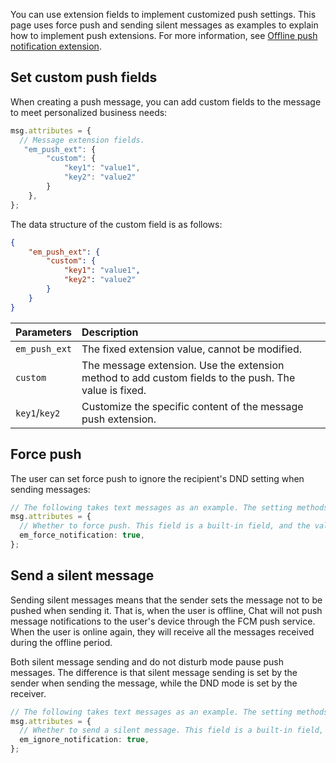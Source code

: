 <PlatformWrapper platform="react-native">

You can use extension fields to implement customized push settings. This page uses force push and sending silent messages as examples to explain how to implement push extensions. For more information, see [Offline push notification extension](/agora-chat/restful-api/offline-push/offline-push-extension).

## Set custom push fields

When creating a push message, you can add custom fields to the message to meet personalized business needs:

```typescript
msg.attributes = {
  // Message extension fields.
   "em_push_ext": {
        "custom": {
            "key1": "value1",
            "key2": "value2"
        }
    },
};
```

The data structure of the custom field is as follows:

```json
{
    "em_push_ext": {
        "custom": {
            "key1": "value1",
            "key2": "value2"
        }
    }
}
```

| Parameters              | Description                |
| :--------------- | :----------------- |
|  `em_push_ext` | The fixed extension value, cannot be modified.     |
|  `custom`          | The message extension. Use the extension method to add custom fields to the push. The value is fixed. |
|  `key1`/`key2`     | Customize the specific content of the message push extension. |

## Force push

The user can set force push to ignore the recipient's DND setting when sending messages:

```typescript
// The following takes text messages as an example. The setting methods for other types of messages are the same.
msg.attributes = {
  // Whether to force push. This field is a built-in field, and the values are as follows: `true`: force push; (default) `false`: non-force push.
  em_force_notification: true,
};
```

## Send a silent message

Sending silent messages means that the sender sets the message not to be pushed when sending it. That is, when the user is offline, Chat will not push message notifications to the user's device through the FCM push service. When the user is online again, they will receive all the messages received during the offline period.

Both silent message sending and do not disturb mode pause push messages. The difference is that silent message sending is set by the sender when sending the message, while the DND mode is set by the receiver.

```typescript
// The following takes text messages as an example. The setting methods for other types of messages are the same.
msg.attributes = {
  // Whether to send a silent message. This field is a built-in field, and the values are as follows: `true`: send a silent message; (default) `false`: push the message.
  em_ignore_notification: true,
};
```

</PlatformWrapper>
